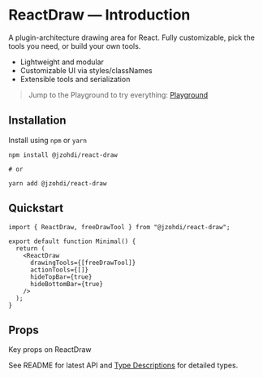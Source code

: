 
<Meta title="Docs/Introduction" />

# ReactDraw — Introduction

A plugin-architecture drawing area for React. Fully customizable, pick the tools you need, or build your own tools.

- Lightweight and modular
- Customizable UI via styles/classNames
- Extensible tools and serialization

> Jump to the Playground to try everything: [Playground](?path=/story/reactdraw--playground)

## Installation

Install using `npm` or `yarn`

```shell
npm install @jzohdi/react-draw

# or

yarn add @jzohdi/react-draw
```

## Quickstart

```tsx
import { ReactDraw, freeDrawTool } from "@jzohdi/react-draw";

export default function Minimal() {
  return (
    <ReactDraw
      drawingTools={[freeDrawTool]}
      actionTools={[]}
      hideTopBar={true}
      hideBottomBar={true}
    />
  );
}
```

## Props

<Subtitle>Key props on ReactDraw</Subtitle>

See README for latest API and [Type Descriptions](?path=/story/docs-type-descriptions--page) for detailed types.

